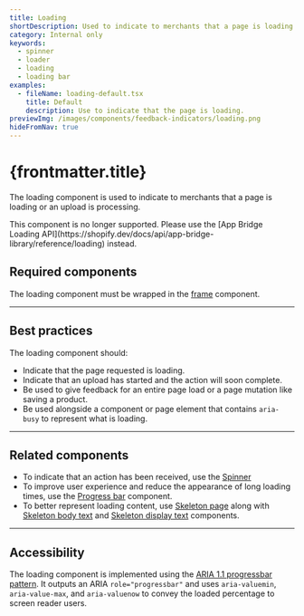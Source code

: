 ```yaml
---
title: Loading
shortDescription: Used to indicate to merchants that a page is loading or an upload is processing.
category: Internal only
keywords:
  - spinner
  - loader
  - loading
  - loading bar
examples:
  - fileName: loading-default.tsx
    title: Default
    description: Use to indicate that the page is loading.
previewImg: /images/components/feedback-indicators/loading.png
hideFromNav: true
---
```


# {frontmatter.title}

<Lede>

The loading component is used to indicate to merchants that a page is loading or an upload is processing.

</Lede>

<StatusBanner status={frontmatter.status}>
  This component is no longer supported. Please use the [App Bridge Loading
  API](https://shopify.dev/docs/api/app-bridge-library/reference/loading)
  instead.
</StatusBanner>

<Examples />

<Props componentName={frontmatter.title} />

## Required components

The loading component must be wrapped in the [frame](https://polaris.shopify.com/components/frame) component.

---

## Best practices

The loading component should:

- Indicate that the page requested is loading.
- Indicate that an upload has started and the action will soon complete.
- Be used to give feedback for an entire page load or a page mutation like saving a product.
- Be used alongside a component or page element that contains `aria-busy` to represent what is loading.

---

## Related components

- To indicate that an action has been received, use the [Spinner](https://polaris.shopify.com/components/spinner)
- To improve user experience and reduce the appearance of long loading times, use the [Progress bar](https://polaris.shopify.com/components/progress-bar) component.
- To better represent loading content, use [Skeleton page](https://polaris.shopify.com/components/skeleton-page) along with [Skeleton body text](https://polaris.shopify.com/components/feedback-indicators/skeleton-body-text) and [Skeleton display text](https://polaris.shopify.com/components/skeleton-display-text) components.

---

## Accessibility

The loading component is implemented using the [ARIA 1.1 progressbar pattern](https://www.w3.org/TR/wai-aria-1.1/#progressbar). It outputs an ARIA `role="progressbar"` and uses `aria-valuemin`, `aria-value-max`, and `aria-valuenow` to convey the loaded percentage to screen reader users.

